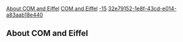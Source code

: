 [[Property:title|About COM and Eiffel]]
[[Property:link_title|COM and Eiffel]]
[[Property:weight|-15]]
[[Property:uuid|32e79152-1e8f-43cd-e014-a83aab18e440]]
==About COM and Eiffel==

{{seealso| '''See Also''' <br/>
[[EiffelCOM Library| EiffelCOM library]]  }}



